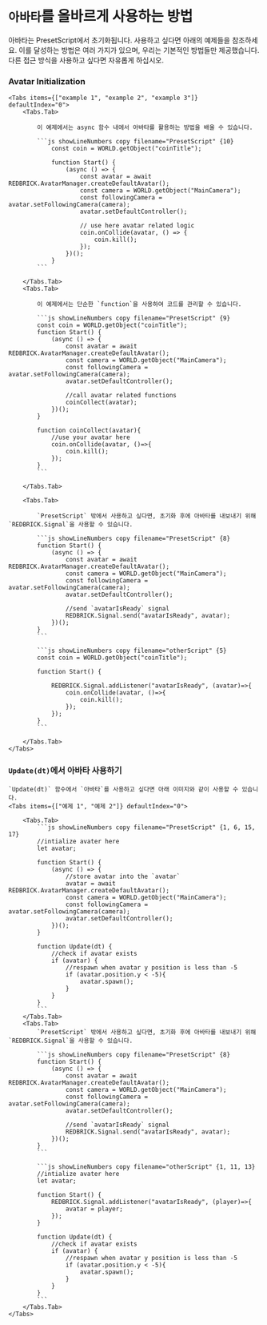 
# `아바타`를 올바르게 사용하는 방법

<Callout type="warning">
  아바타는 PresetScript에서 초기화됩니다. 사용하고 싶다면 아래의 예제들을
  참조하세요.
</Callout>

<Callout type="info">
  이를 달성하는 방법은 여러 가지가 있으며, 우리는 기본적인 방법들만
  제공했습니다. 다른 접근 방식을 사용하고 싶다면 자유롭게 하십시오.
</Callout>

<Steps>

### Avatar Initialization

    <Tabs items={["example 1", "example 2", "example 3"]} defaultIndex="0">
        <Tabs.Tab>

            이 예제에서는 async 함수 내에서 아바타를 활용하는 방법을 배울 수 있습니다.

            ```js showLineNumbers copy filename="PresetScript" {10}
                const coin = WORLD.getObject("coinTitle");

                function Start() {
                    (async () => {
                        const avatar = await REDBRICK.AvatarManager.createDefaultAvatar();
                        const camera = WORLD.getObject("MainCamera");
                        const followingCamera = avatar.setFollowingCamera(camera);
                        avatar.setDefaultController();

                        // use here avatar related logic
                        coin.onCollide(avatar, () => {
                            coin.kill();
                        });
                    })();
                }
            ```

        </Tabs.Tab>
        <Tabs.Tab>

            이 예제에서는 단순한 `function`을 사용하여 코드를 관리할 수 있습니다.

            ```js showLineNumbers copy filename="PresetScript" {9}
            const coin = WORLD.getObject("coinTitle");
            function Start() {
                (async () => {
                    const avatar = await REDBRICK.AvatarManager.createDefaultAvatar();
                    const camera = WORLD.getObject("MainCamera");
                    const followingCamera = avatar.setFollowingCamera(camera);
                    avatar.setDefaultController();

                    //call avatar related functions
                    coinCollect(avatar);
                })();
            }

            function coinCollect(avatar){
                //use your avatar here
                coin.onCollide(avatar, ()=>{
                    coin.kill();
                });
            }
            ```

        </Tabs.Tab>

        <Tabs.Tab>

            `PresetScript` 밖에서 사용하고 싶다면, 초기화 후에 아바타를 내보내기 위해 `REDBRICK.Signal`을 사용할 수 있습니다.

            ```js showLineNumbers copy filename="PresetScript" {8}
            function Start() {
                (async () => {
                    const avatar = await REDBRICK.AvatarManager.createDefaultAvatar();
                    const camera = WORLD.getObject("MainCamera");
                    const followingCamera = avatar.setFollowingCamera(camera);
                    avatar.setDefaultController();

                    //send `avatarIsReady` signal
                    REDBRICK.Signal.send("avatarIsReady", avatar);
                })();
            }
            ```

            ```js showLineNumbers copy filename="otherScript" {5}
            const coin = WORLD.getObject("coinTitle");

            function Start() {

                REDBRICK.Signal.addListener("avatarIsReady", (avatar)=>{
                    coin.onCollide(avatar, ()=>{
                        coin.kill();
                    });
                });
            }
            ```

        </Tabs.Tab>
    </Tabs>

### `Update(dt)`에서 아바타 사용하기

    `Update(dt)` 함수에서 `아바타`를 사용하고 싶다면 아래 이미지와 같이 사용할 수 있습니다.
    <Tabs items={["예제 1", "예제 2"]} defaultIndex="0">

        <Tabs.Tab>
            ```js showLineNumbers copy filename="PresetScript" {1, 6, 15, 17}
            //intialize avater here
            let avatar;

            function Start() {
                (async () => {
                    //store avatar into the `avatar`
                    avatar = await REDBRICK.AvatarManager.createDefaultAvatar();
                    const camera = WORLD.getObject("MainCamera");
                    const followingCamera = avatar.setFollowingCamera(camera);
                    avatar.setDefaultController();
                })();
            }

            function Update(dt) {
                //check if avatar exists
                if (avatar) {
                    //respawn when avatar y position is less than -5
                    if (avatar.position.y < -5){
                        avatar.spawn();
                    }
                }
            }
            ```
        </Tabs.Tab>
        <Tabs.Tab>
            `PresetScript` 밖에서 사용하고 싶다면, 초기화 후에 아바타를 내보내기 위해 `REDBRICK.Signal`을 사용할 수 있습니다.

            ```js showLineNumbers copy filename="PresetScript" {8}
            function Start() {
                (async () => {
                    const avatar = await REDBRICK.AvatarManager.createDefaultAvatar();
                    const camera = WORLD.getObject("MainCamera");
                    const followingCamera = avatar.setFollowingCamera(camera);
                    avatar.setDefaultController();

                    //send `avatarIsReady` signal
                    REDBRICK.Signal.send("avatarIsReady", avatar);
                })();
            }
            ```

            ```js showLineNumbers copy filename="otherScript" {1, 11, 13}
            //intialize avater here
            let avatar;

            function Start() {
                REDBRICK.Signal.addListener("avatarIsReady", (player)=>{
                    avatar = player;
                });
            }

            function Update(dt) {
                //check if avatar exists
                if (avatar) {
                    //respawn when avatar y position is less than -5
                    if (avatar.position.y < -5){
                        avatar.spawn();
                    }
                }
            }
            ```
        </Tabs.Tab>
    </Tabs>

</Steps>
